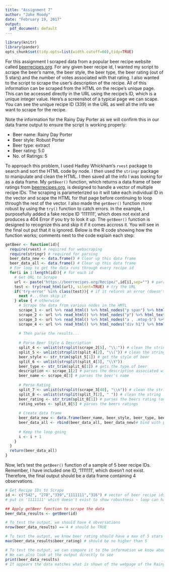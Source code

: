 ```yaml
---
title: "Assignment 7"
author: "Jake Moody"
date: "February 19, 2017"
output:
  pdf_document: default
---
```

```r
library(knitr)
library(pander)
opts_chunk$set(tidy.opts=list(width.cutoff=60),tidy=TRUE)
```
For this assignment I scraped data from a popular beer recipe website called [beerrecipes.org](https://beerrecipes.org/). For any given beer recipe id, I wanted my script to scrape the beer's name, the beer style, the beer type, the beer rating (out of 5 stars) and the number of votes associated with that rating. I also wanted to the script to scrape the user's description of the recipe. All of this information can be scraped from the HTML on the recipe's unique page. This can be accessed directly in the URL using the recipe's ID, which is a unique integer value. Here's a screenshot of a typical page we can scape. You can see the unique recipe ID (339) in the URL as well all the info we want to scrape for the recipe. 

\includegraphics[width=400pt]{beerrecipe.png}

Note the information for the Rainy Day Porter as we will confirm this in our data frame output to ensure the script is working properly:

- Beer name: Rainy Day Porter
- Beer style: Robust Porter
- Beer type: extract
- Beer rating: 5.0
- No. of Ratings: 5

To approach this problem, I used Hadley Whickham's `rvest` package to search and sort the HTML code by node. I then used the `stringr` package to manipulate and clean the HTML. I then saved all the info I was looking for as a data frame. My `getBeer()` function, which returns a data frame of beer ratings from [beerrecipes.org](https://beerrecipes.org/), is designed to handle a vector of multiple recipe IDs. The scraping is parameterized so it will take each individual ID in the vector and scape the HTML for that page before continuing to loop through the rest of the vector. I also made the `getBeer()` function more robust by using the `try()` function to catch errors. In the example, I purposefully added a fake recipe ID '1111111', which does not exist and produces a 404 Error if you try to look it up. The `getBeer()` function is designed to recognize this and skip it if it comes accross it. You will see in the final out put that it is ignored. Below is the R code showing how the function works; comments next to the code explain each step: 

```r
getBeer <- function(id){
  require(rvest) # required for webscraping
  require(stringr) # required for parsing
  beer_data_new <- data.frame() # Clear up this data frame 
  beer_data_all <- data.frame() # Clear up this data frame 
  # For loop to get the data runs through every recipe id
  for(i in 1:length(id)){ # for each id
    # Get URL to Scrape
    url <- paste("https://beerrecipes.org/Recipe/",id[i],sep="") # parameterized URL builder
    test <- try(read_html(url), silent=TRUE) # try the URL
    if('try-error' %in% class(test)){ # if it returns an error (doesn't exist, for example)...
      next #...then skip it
    } else { # otherwise
      # Scrape the data from various nodes in the HMTL 
      scrape_1 <- url %>% read_html() %>% html_nodes("p span") %>% html_text() # used to get description
      scrape_2 <- url %>% read_html() %>% html_nodes("p") %>% html_text() # used to get style/type
      scrape_3 <- url %>% read_html() %>% html_nodes("a , .mtop-5") %>% html_text() # used to get rating
      scrape_4 <- url %>% read_html() %>% html_nodes("div h1") %>% html_text() # used to get beer name
      
      # Then parse the results...
      
      # Parse Beer Style & Description
      split_4 <- unlist(strsplit(scrape_2[5], "\\:")) # clean the string
      split_5 <- unlist(strsplit(split_4[2], "\\(")) # clean the string 
      beer_style <- str_trim(split_5[1]) # get the style of beer
      split_6 <- unlist(strsplit(split_4[3], "\\Y"))
      beer_type <- str_trim(split_6[1]) # gets the type of beer
      description <- scrape_1[2] # parses the description associated with the beer
      beer_name <- scrape_4[3] # parses the beer's name 
      
      # Parse Rating
      split_7 <- unlist(strsplit(scrape_3[40], "\\n")) # clean the string 
      split_8 <- unlist(strsplit(split_7[2], " ")) # clean the string 
      beer_rating <- str_trim(split_8[1]) # parses the beers rating (out of 5 stars)
      rating_votes <- split_8[5] # parses the beers ratings
      
      # Create data frame
      beer_data_new <- data.frame(beer_name, beer_style, beer_type, beer_rating, rating_votes,description,       stringsAsFactors = FALSE) # create data frame
      beer_data_all <- rbind(beer_data_all, beer_data_new)# bind with previous loops
      
      # Keep the loop going 
      i <- i + 1 
    }  
  }
  return(beer_data_all)
}  

```

Now, let's test the `getBeer()` function of a sample of 5 beer recipe IDs. Remember, I have included one ID, '1111111', which doesn't not exist. Therefore, the final output should be a data frame containing 4 observations. 

```r
# Get Recipe IDs to Scrape
id <- c("542", "278","339","1111111","316") # vector of beer recipe ids, purposefully 
# put in '1111111' which doesn't exist to show robustness - loop can handle 404 errors

## Apply getBeer function to scrape the data
beer_data_results <- getBeer(id)

# To test the output, we should have 4 obversations
nrow(beer_data_results) == 4 # should be TRUE

# To test the output, we know beer rating should have a max of 5 stars
max(beer_data_results$beer_rating) # should be no higher than 5

# To test the output, we can compare it to the information we know about the Rainy Day Porter
# We can also look at the output directly to see
print(beer_data_results)
# It appears the data matches what is shown of the webpage of the Rainy Day Porter receipe
```


